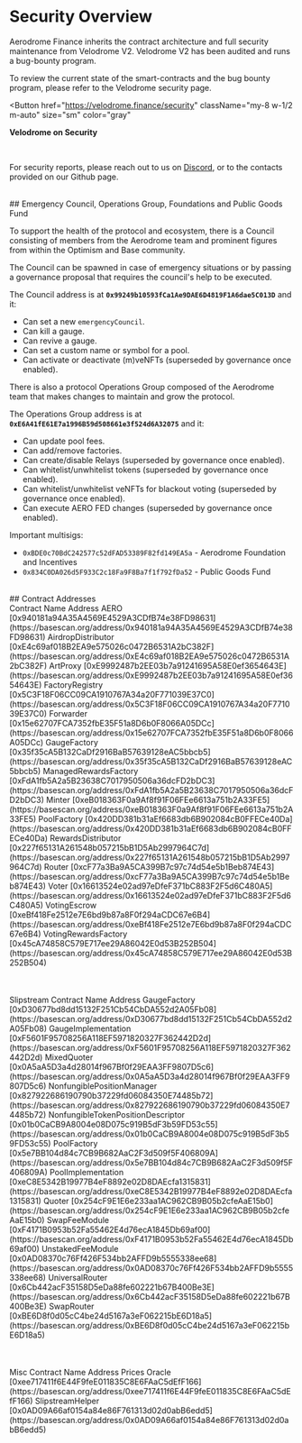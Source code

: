 
# Security Overview

Aerodrome Finance inherits the contract architecture and full security
maintenance from Velodrome V2. Velodrome V2 has been audited and runs a
bug-bounty program.

To review the current state of the smart-contracts and the bug bounty program,
please refer to the Velodrome security page.

<Button
  href="https://velodrome.finance/security"
  className="my-8 w-1/2 m-auto"
  size="sm"
  color="gray"
>
  <strong>Velodrome on Security</strong>
</Button>

<br />

For security reports, please reach out to us on <a className="text-primary
underline hover:no-underline underline-offset-2"
href="https://discord.gg/aerodrome">Discord</a>, or to the contacts provided on
our Github page.

<div id="emergency"></div>
<br />
## Emergency Council, Operations Group, Foundations and Public Goods Fund

To support the health of the protocol and ecosystem, there is a Council
consisting of members from the Aerodrome team and prominent figures from within
the Optimism and Base community.

The Council can be spawned in case of emergency situations or by passing
a governance proposal that requires the council's help to be executed.

The Council address is at **`0x99249b10593fCa1Ae9DAE6D4819F1A6dae5C013D`** and it:

- Can set a new `emergencyCouncil`.
- Can kill a gauge.
- Can revive a gauge.
- Can set a custom name or symbol for a pool.
- Can activate or deactivate (m)veNFTs (superseded by governance once enabled).

There is also a protocol Operations Group composed of the Aerodrome team that makes changes to maintain and grow the protocol.

The Operations Group address is at **`0xE6A41fE61E7a1996B59d508661e3f524d6A32075`** and it:

- Can update pool fees.
- Can add/remove factories.
- Can create/disable Relays (superseded by governance once enabled).
- Can whitelist/unwhitelist tokens (superseded by governance once enabled).
- Can whitelist/unwhitelist veNFTs for blackout voting (superseded by governance once enabled).
- Can execute AERO FED changes (superseded by governance once enabled).

Important multisigs:

- `0xBDE0c70BdC242577c52dFAD53389F82fd149EA5a` - Aerodrome Foundation and Incentives
- `0x834C0DA026d5F933C2c18Fa9F8Ba7f1f792fDa52` - Public Goods Fund

<div id="contracts"></div>
<br />
## Contract Addresses

<br />

<Table striped>
  <Table.Head className="bg-primary text-white dark:bg-50">
    <Table.HeadCell>Contract Name</Table.HeadCell>
    <Table.HeadCell>Address</Table.HeadCell>
  </Table.Head>
  <Table.Body className="font-mono">
    <Table.Row>
      <Table.Cell>AERO</Table.Cell>
      <Table.Cell>
        [0x940181a94A35A4569E4529A3CDfB74e38FD98631](https://basescan.org/address/0x940181a94A35A4569E4529A3CDfB74e38FD98631)
      </Table.Cell>
    </Table.Row>
    <Table.Row>
      <Table.Cell>AirdropDistributor</Table.Cell>
      <Table.Cell>
        [0xE4c69af018B2EA9e575026c0472B6531A2bC382F](https://basescan.org/address/0xE4c69af018B2EA9e575026c0472B6531A2bC382F)
      </Table.Cell>
    </Table.Row>
    <Table.Row>
      <Table.Cell>ArtProxy</Table.Cell>
      <Table.Cell>
        [0xE9992487b2EE03b7a91241695A58E0ef3654643E](https://basescan.org/address/0xE9992487b2EE03b7a91241695A58E0ef3654643E)
      </Table.Cell>
    </Table.Row>
    <Table.Row>
      <Table.Cell>FactoryRegistry</Table.Cell>
      <Table.Cell>
        [0x5C3F18F06CC09CA1910767A34a20F771039E37C0](https://basescan.org/address/0x5C3F18F06CC09CA1910767A34a20F771039E37C0)
      </Table.Cell>
    </Table.Row>
    <Table.Row>
      <Table.Cell>Forwarder</Table.Cell>
      <Table.Cell>
        [0x15e62707FCA7352fbE35F51a8D6b0F8066A05DCc](https://basescan.org/address/0x15e62707FCA7352fbE35F51a8D6b0F8066A05DCc)
      </Table.Cell>
    </Table.Row>
    <Table.Row>
      <Table.Cell>GaugeFactory</Table.Cell>
      <Table.Cell>
        [0x35f35cA5B132CaDf2916BaB57639128eAC5bbcb5](https://basescan.org/address/0x35f35cA5B132CaDf2916BaB57639128eAC5bbcb5)
      </Table.Cell>
    </Table.Row>
    <Table.Row>
      <Table.Cell>ManagedRewardsFactory</Table.Cell>
      <Table.Cell>
        [0xFdA1fb5A2a5B23638C7017950506a36dcFD2bDC3](https://basescan.org/address/0xFdA1fb5A2a5B23638C7017950506a36dcFD2bDC3)
      </Table.Cell>
    </Table.Row>
    <Table.Row>
      <Table.Cell>Minter</Table.Cell>
      <Table.Cell>
        [0xeB018363F0a9Af8f91F06FEe6613a751b2A33FE5](https://basescan.org/address/0xeB018363F0a9Af8f91F06FEe6613a751b2A33FE5)
      </Table.Cell>
    </Table.Row>
    <Table.Row>
      <Table.Cell>PoolFactory</Table.Cell>
      <Table.Cell>
        [0x420DD381b31aEf6683db6B902084cB0FFECe40Da](https://basescan.org/address/0x420DD381b31aEf6683db6B902084cB0FFECe40Da)
      </Table.Cell>
    </Table.Row>
    <Table.Row>
      <Table.Cell>RewardsDistributor</Table.Cell>
      <Table.Cell>
        [0x227f65131A261548b057215bB1D5Ab2997964C7d](https://basescan.org/address/0x227f65131A261548b057215bB1D5Ab2997964C7d)
      </Table.Cell>
    </Table.Row>
    <Table.Row>
      <Table.Cell>Router</Table.Cell>
      <Table.Cell>
        [0xcF77a3Ba9A5CA399B7c97c74d54e5b1Beb874E43](https://basescan.org/address/0xcF77a3Ba9A5CA399B7c97c74d54e5b1Beb874E43)
      </Table.Cell>
    </Table.Row>
    <Table.Row>
      <Table.Cell>Voter</Table.Cell>
      <Table.Cell>
        [0x16613524e02ad97eDfeF371bC883F2F5d6C480A5](https://basescan.org/address/0x16613524e02ad97eDfeF371bC883F2F5d6C480A5)
      </Table.Cell>
    </Table.Row>
    <Table.Row>
      <Table.Cell>VotingEscrow</Table.Cell>
      <Table.Cell>
        [0xeBf418Fe2512e7E6bd9b87a8F0f294aCDC67e6B4](https://basescan.org/address/0xeBf418Fe2512e7E6bd9b87a8F0f294aCDC67e6B4)
      </Table.Cell>
    </Table.Row>
    <Table.Row>
      <Table.Cell>VotingRewardsFactory</Table.Cell>
      <Table.Cell>
        [0x45cA74858C579E717ee29A86042E0d53B252B504](https://basescan.org/address/0x45cA74858C579E717ee29A86042E0d53B252B504)
      </Table.Cell>
    </Table.Row>
  </Table.Body>
</Table>

<br />

<Table striped>
  <Table.Head>
    <Table.HeadCell>Slipstream Contract Name</Table.HeadCell>
    <Table.HeadCell>Address</Table.HeadCell>
  </Table.Head>
  <Table.Body className="font-mono">
    <Table.Row>
      <Table.Cell>GaugeFactory</Table.Cell>
      <Table.Cell>
        [0xD30677bd8dd15132F251Cb54CbDA552d2A05Fb08](https://basescan.org/address/0xD30677bd8dd15132F251Cb54CbDA552d2A05Fb08)
      </Table.Cell>
    </Table.Row>
    <Table.Row>
      <Table.Cell>GaugeImplementation</Table.Cell>
      <Table.Cell>
        [0xF5601F95708256A118EF5971820327F362442D2d](https://basescan.org/address/0xF5601F95708256A118EF5971820327F362442D2d)
      </Table.Cell>
    </Table.Row>
    <Table.Row>
      <Table.Cell>MixedQuoter</Table.Cell>
      <Table.Cell>
        [0x0A5aA5D3a4d28014f967Bf0f29EAA3FF9807D5c6](https://basescan.org/address/0x0A5aA5D3a4d28014f967Bf0f29EAA3FF9807D5c6)
      </Table.Cell>
    </Table.Row>
    <Table.Row>
      <Table.Cell>NonfungiblePositionManager</Table.Cell>
      <Table.Cell>
        [0x827922686190790b37229fd06084350E74485b72](https://basescan.org/address/0x827922686190790b37229fd06084350E74485b72)
      </Table.Cell>
    </Table.Row>
    <Table.Row>
      <Table.Cell>NonfungibleTokenPositionDescriptor</Table.Cell>
      <Table.Cell>
        [0x01b0CaCB9A8004e08D075c919B5dF3b59FD53c55](https://basescan.org/address/0x01b0CaCB9A8004e08D075c919B5dF3b59FD53c55)
      </Table.Cell>
    </Table.Row>
    <Table.Row>
      <Table.Cell>PoolFactory</Table.Cell>
      <Table.Cell>
        [0x5e7BB104d84c7CB9B682AaC2F3d509f5F406809A](https://basescan.org/address/0x5e7BB104d84c7CB9B682AaC2F3d509f5F406809A)
      </Table.Cell>
    </Table.Row>
    <Table.Row>
      <Table.Cell>PoolImplementation</Table.Cell>
      <Table.Cell>
        [0xeC8E5342B19977B4eF8892e02D8DAEcfa1315831](https://basescan.org/address/0xeC8E5342B19977B4eF8892e02D8DAEcfa1315831)
      </Table.Cell>
    </Table.Row>
    <Table.Row>
      <Table.Cell>Quoter</Table.Cell>
      <Table.Cell>
        [0x254cF9E1E6e233aa1AC962CB9B05b2cfeAaE15b0](https://basescan.org/address/0x254cF9E1E6e233aa1AC962CB9B05b2cfeAaE15b0)
      </Table.Cell>
    </Table.Row>
    <Table.Row>
      <Table.Cell>SwapFeeModule</Table.Cell>
      <Table.Cell>
        [0xF4171B0953b52Fa55462E4d76ecA1845Db69af00](https://basescan.org/address/0xF4171B0953b52Fa55462E4d76ecA1845Db69af00)
      </Table.Cell>
    </Table.Row>
    <Table.Row>
      <Table.Cell>UnstakedFeeModule</Table.Cell>
      <Table.Cell>
        [0x0AD08370c76Ff426F534bb2AFFD9b5555338ee68](https://basescan.org/address/0x0AD08370c76Ff426F534bb2AFFD9b5555338ee68)
      </Table.Cell>
    </Table.Row>
    <Table.Row>
      <Table.Cell>UniversalRouter</Table.Cell>
      <Table.Cell>
        [0x6Cb442acF35158D5eDa88fe602221b67B400Be3E](https://basescan.org/address/0x6Cb442acF35158D5eDa88fe602221b67B400Be3E)
      </Table.Cell>
    </Table.Row>
    <Table.Row>
      <Table.Cell>SwapRouter</Table.Cell>
      <Table.Cell>
        [0xBE6D8f0d05cC4be24d5167a3eF062215bE6D18a5](https://basescan.org/address/0xBE6D8f0d05cC4be24d5167a3eF062215bE6D18a5)
      </Table.Cell>
    </Table.Row>
  </Table.Body>
</Table>

<br />

<Table striped>
  <Table.Head>
    <Table.HeadCell>Misc Contract Name</Table.HeadCell>
    <Table.HeadCell>Address</Table.HeadCell>
  </Table.Head>
  <Table.Body className="font-mono">
    <Table.Row>
      <Table.Cell>Prices Oracle</Table.Cell>
      <Table.Cell>
        [0xee717411f6E44F9feE011835C8E6FAaC5dEfF166](https://basescan.org/address/0xee717411f6E44F9feE011835C8E6FAaC5dEfF166)
      </Table.Cell>
    </Table.Row>
    <Table.Row>
      <Table.Cell>SlipstreamHelper</Table.Cell>
      <Table.Cell>
        [0x0AD09A66af0154a84e86F761313d02d0abB6edd5](https://basescan.org/address/0x0AD09A66af0154a84e86F761313d02d0abB6edd5)
      </Table.Cell>
    </Table.Row>
  </Table.Body>
</Table>
